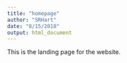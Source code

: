 ```yaml
---
title: "homepage"
author: "SRHart"
date: "8/15/2018"
output: html_document
---
```


This is the landing page for the website.